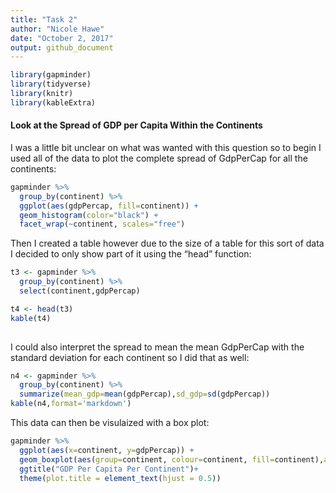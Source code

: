 ```yaml
---
title: "Task 2"
author: "Nicole Hawe"
date: "October 2, 2017"
output: github_document
---
```


```r
library(gapminder)
library(tidyverse)
library(knitr)
library(kableExtra)
```


#### Look at the Spread of GDP per Capita Within the Continents

I was a little bit unclear on what was wanted with this question so to begin I used all of the data to plot the complete spread of GdpPerCap for all the continents: 

```r
gapminder %>%
  group_by(continent) %>%
  ggplot(aes(gdpPercap, fill=continent)) + 
  geom_histogram(color="black") +
  facet_wrap(~continent, scales="free")
```

Then I created a table however due to the size of a table for this sort of data I decided to only show part of it using the "head" function:

```r
t3 <- gapminder %>%
  group_by(continent) %>%
  select(continent,gdpPercap)

t4 <- head(t3)
kable(t4)
  

```


I could also interpret the spread to mean the mean GdpPerCap with the standard deviation for each continent so I did that as well:

```r
n4 <- gapminder %>% 
  group_by(continent) %>% 
  summarize(mean_gdp=mean(gdpPercap),sd_gdp=sd(gdpPercap))
kable(n4,format='markdown')
```

This data can then be visulaized with a box plot:

```r
gapminder %>%
  ggplot(aes(x=continent, y=gdpPercap)) + 
  geom_boxplot(aes(group=continent, colour=continent, fill=continent),alpha=0.5)+
  ggtitle("GDP Per Capita Per Continent")+
  theme(plot.title = element_text(hjust = 0.5))
  
```


